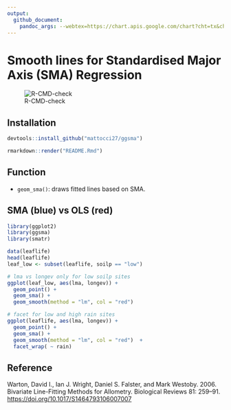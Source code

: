 ```yaml
---
output: 
  github_document:
    pandoc_args: --webtex=https://chart.apis.google.com/chart?cht=tx&chl=
---
```


# Smooth lines for Standardised Major Axis (SMA) Regression 

![R-CMD-check](https://github.com/mattocci27/ggsma/workflows/R-CMD-check/badge.svg?branch=master)

## Installation

````r
devtools::install_github("mattocci27/ggsma")
````

````r
rmarkdown::render("README.Rmd")
````

## Function

- `geom_sma()`: draws fitted lines based on SMA.

## SMA (blue) vs OLS (red)

```r
library(ggplot2)
library(ggsma)
library(smatr)

data(leaflife)
head(leaflife)
leaf_low <- subset(leaflife, soilp == "low")

# lma vs longev only for low soilp sites
ggplot(leaf_low, aes(lma, longev)) +
  geom_point() +
  geom_sma() +
  geom_smooth(method = "lm", col = "red") 
```

```r
# facet for low and high rain sites 
ggplot(leaflife, aes(lma, longev)) +
  geom_point() +
  geom_sma() +
  geom_smooth(method = "lm", col = "red")  +
  facet_wrap( ~ rain)
```

## Reference

Warton, David I., Ian J. Wright, Daniel S. Falster, and Mark Westoby. 2006. Bivariate Line-Fitting Methods for Allometry. Biological Reviews 81: 259–91. [https://doi.org/10.1017/S1464793106007007](https://doi.org/10.1017/S1464793106007007)
